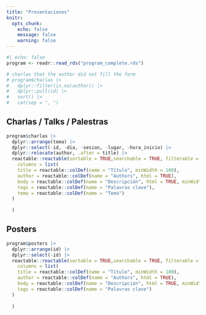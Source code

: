 ```yaml
---
title: "Presentaciones"
knitr:
  opts_chunk: 
    echo: false
    message: false
    warning: false
---
```


```r
#| echo: false
program <- readr::read_rds("program_complete.rds")

# charlas that the author did not fill the form 
# program$charlas |> 
#   dplyr::filter(is.na(author)) |> 
#   dplyr::pull(id) |> 
#   sort() |> 
#   cat(sep = ", ")

```

## Charlas / Talks / Palestras

```r
program$charlas |> 
  dplyr::arrange(tema) |> 
  dplyr::select(-id, -dia, -sesion, -lugar, -hora_inicio) |> 
  dplyr::relocate(author, .after = title) |> 
  reactable::reactable(sortable = TRUE,searchable = TRUE, filterable = TRUE,
    columns = list(
    title = reactable::colDef(name = "Título", minWidth = 100),
    author = reactable::colDef(name = "Authors", html = TRUE),
    body = reactable::colDef(name = "Descripción", html = TRUE, minWidth = 200),
    tags = reactable::colDef(name = "Palavras clave"),
    tema = reactable::colDef(name = "Tema")
  )
      
  )
```

## Posters

```r
program$posters |> 
  dplyr::arrange(id) |> 
  dplyr::select(-id) |> 
  reactable::reactable(sortable = TRUE,searchable = TRUE, filterable = TRUE,
    columns = list(
    title = reactable::colDef(name = "Título", minWidth = 100),
    author = reactable::colDef(name = "Authors", html = TRUE),
    body = reactable::colDef(name = "Descripción", html = TRUE, minWidth = 200),
    tags = reactable::colDef(name = "Palavras clave")
  )
      
  )
```


<!-- font awesome -->

```{=html}
<script src="https://kit.fontawesome.com/1f72d6921a.js" crossorigin="anonymous"></script>
```
<!-- font awesome -->